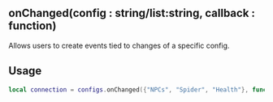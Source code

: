 ## onChanged(config : string/list:string, callback : function)

Allows users to create events tied to changes of a specific config.

## Usage
```lua filename="get"
local connection = configs.onChanged({"NPCs", "Spider", "Health"}, function(newVal, oldVal) end)
```